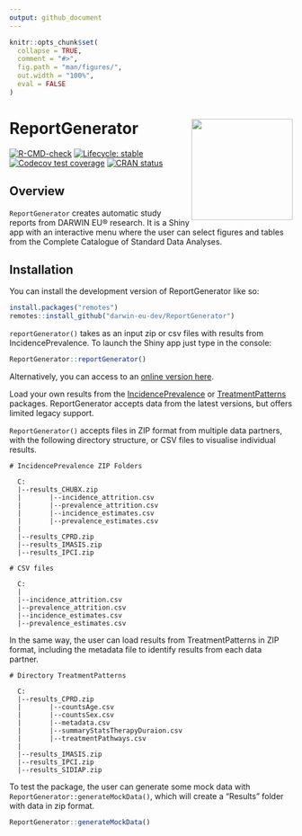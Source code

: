 ```yaml
---
output: github_document
---
```


<!-- README.md is generated from README.Rmd. Please edit that file -->

```r
knitr::opts_chunk$set(
  collapse = TRUE,
  comment = "#>",
  fig.path = "man/figures/",
  out.width = "100%",
  eval = FALSE
)
```
# ReportGenerator <img src="man/figures/logo.png" align="right" height="180" />

<!-- badges: start -->
[![R-CMD-check](https://github.com/darwin-eu-dev/ReportGenerator/actions/workflows/R-CMD-check.yaml/badge.svg)](https://github.com/darwin-eu-dev/ReportGenerator/actions/workflows/R-CMD-check.yaml)
[![Lifecycle: stable](https://img.shields.io/badge/lifecycle-stable-brightgreen.svg)](https://lifecycle.r-lib.org/articles/stages.html#stable)
[![Codecov test coverage](https://codecov.io/github/darwin-eu-dev/ReportGenerator/branch/main/graph/badge.svg)](https://app.codecov.io/github/darwin-eu-dev/ReportGenerator?branch=main)
[![CRAN status](https://www.r-pkg.org/badges/version/ReportGenerator)](https://CRAN.R-project.org/package=ReportGenerator)

<!-- badges: end -->

## Overview

`ReportGenerator` creates automatic study reports from DARWIN EU® research. It is a Shiny app with an interactive menu where the user can select figures and tables from the Complete Catalogue of Standard Data Analyses.

## Installation

You can install the development version of ReportGenerator like so:

```r
install.packages("remotes")
remotes::install_github("darwin-eu-dev/ReportGenerator")
```

`reportGenerator()` takes as an input zip or csv files with results from IncidencePrevalence. To launch the Shiny app just type in the console:

```r
ReportGenerator::reportGenerator()
```

Alternatively, you can access to an [online version here](https://data-dev.darwin-eu.org/content/46c367cd-6e29-4382-9d7d-aff8caaa582a/).

Load your own results from the [IncidencePrevalence](https://darwin-eu.github.io/IncidencePrevalence/) or [TreatmentPatterns](https://darwin-eu-dev.github.io/TreatmentPatterns/) packages. ReportGenerator accepts data from the latest versions, but offers limited legacy support. 

`ReportGenerator()` accepts files in ZIP format from multiple data partners, with the following directory structure, or CSV files to visualise individual results. 

``` 
# IncidencePrevalence ZIP Folders

  C:
  |--results_CHUBX.zip
  |       |--incidence_attrition.csv
  |       |--prevalence_attrition.csv
  |       |--incidence_estimates.csv
  |       |--prevalence_estimates.csv
  |
  |--results_CPRD.zip
  |--results_IMASIS.zip
  |--results_IPCI.zip

# CSV files

  C:
  |
  |--incidence_attrition.csv
  |--prevalence_attrition.csv
  |--incidence_estimates.csv
  |--prevalence_estimates.csv

```

In the same way, the user can load results from TreatmentPatterns in ZIP format, including the metadata file to identify results from each data partner. 

```
# Directory TreatmentPatterns

  C:
  |--results_CPRD.zip
  |       |--countsAge.csv
  |       |--countsSex.csv
  |       |--metadata.csv
  |       |--summaryStatsTherapyDuraion.csv
  |       |--treatmentPathways.csv
  |
  |--results_IMASIS.zip
  |--results_IPCI.zip
  |--results_SIDIAP.zip

```

To test the package, the user can generate some mock data with `ReportGenerator::generateMockData()`, which will create a "Results" folder with data in zip format. 

```r
ReportGenerator::generateMockData()
```
